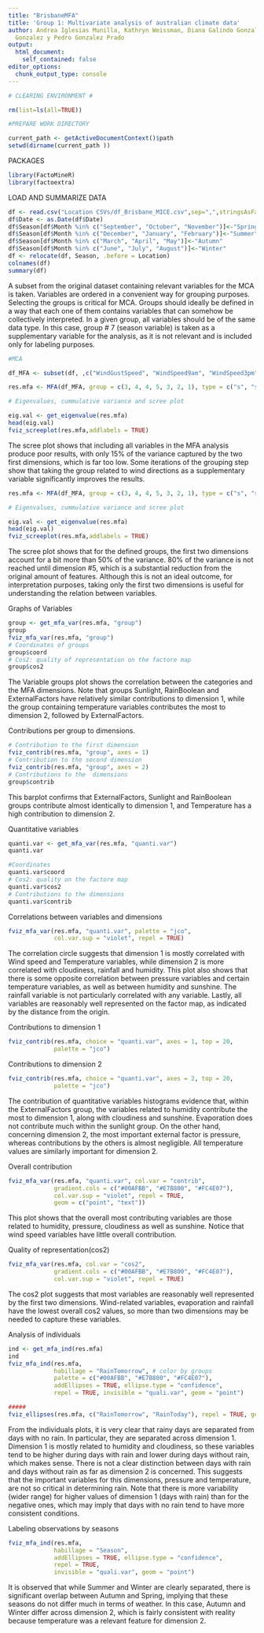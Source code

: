 ```yaml
---
title: "BrisbaneMFA"
title: 'Group 1: Multivariate analysis of australian climate data'
author: Andrea Iglesias Munilla, Kathryn Weissman, Diana Galindo Gonzalez, Mateo Jacome
  Gonzalez y Pedro Gonzalez Prado
output:
  html_document:
    self_contained: false
editor_options: 
  chunk_output_type: console
---
```

```r

# CLEARING ENVIRONMENT #

rm(list=ls(all=TRUE))

#PREPARE WORK DIRECTORY 

current_path <- getActiveDocumentContext()$path 
setwd(dirname(current_path ))

```

PACKAGES

```r
library(FactoMineR)
library(factoextra)
```

LOAD AND SUMMARIZE DATA


```r

df <- read.csv("Location CSVs/df_Brisbane_MICE.csv",sep=",",stringsAsFactors = T)
df$Date <- as.Date(df$Date)
df$Season[df$Month %in% c("September", "October", "November")]<-"Spring"
df$Season[df$Month %in% c("December", "January", "February")]<-"Summer"
df$Season[df$Month %in% c("March", "April", "May")]<-"Autumn"
df$Season[df$Month %in% c("June", "July", "August")]<-"Winter"
df <- relocate(df, Season, .before = Location)
colnames(df)
summary(df)

```

A subset from the original dataset containing relevant variables for the MCA is taken. 
Variables are ordered in a convenient way for grouping purposes. Selecting the groups is critical 
for MCA. Groups should ideally be defined in a way that each one of them contains variables that can somehow 
be collectively interpreted. In a given group, all variables should be of the same data type. In this case, group # 7 (season variable) is taken as a supplementary variable for the analysis, as it is not relevant and is included only for labeling purposes.

```r
#MCA

df_MFA <- subset(df, ,c("WindGustSpeed", "WindSpeed9am", "WindSpeed3pm", "MinTemp", "MaxTemp", "Temp9am", "Temp3pm", "Evaporation", "Sunshine", "Cloud9am", "Cloud3pm", "Rainfall", "Humidity9am", "Humidity3pm", "Pressure9am", "Pressure3pm",  "WindGustDir","WindDir9am","WindDir3pm", "RainToday","RainTomorrow", "Season"))

res.mfa <- MFA(df_MFA, group = c(3, 4, 4, 5, 3, 2, 1), type = c("s", "s", "s", "s","n", "n", "n"), name.group = c("WindSpeed","Temperature","Sunlight","ExternalFactors", "WindDirection", "RainBoolean", "Season"), num.group.sup = 7, graph = FALSE) #ALWAYS DECLARE "SEASON" AS SUPPLEMENTARY, IT IS ONLY FOR PLOTTING PURPOSES

# Eigenvalues, cummulative variance and scree plot

eig.val <- get_eigenvalue(res.mfa)
head(eig.val)
fviz_screeplot(res.mfa,addlabels = TRUE)

```

The scree plot shows that including all variables in the MFA analysis produce poor results, with only 15% of the variance captured by the two first dimensions, which is far too low. Some iterations of the grouping step show that taking the group related to wind directions as a supplementary variable significantly improves the results. 

```r

res.mfa <- MFA(df_MFA, group = c(3, 4, 4, 5, 3, 2, 1), type = c("s", "s", "s", "s","n", "n", "n"), name.group = c("WindSpeed","Temperature","Sunlight","ExternalFactors", "WindDirection", "RainBoolean", "Season"), num.group.sup = c(5, 7), graph = FALSE) #ALWAYS DECLARE "SEASON" AS SUPPLEMENTARY

# Eigenvalues, cummulative variance and scree plot

eig.val <- get_eigenvalue(res.mfa)
head(eig.val)
fviz_screeplot(res.mfa,addlabels = TRUE)

```


The scree plot shows that for the defined groups, the first two dimensions account for a bit more than 50% of the variance. 80% of the variance is not reached until dimension #5, which is a substantial reduction from the original amount of features. Although this is not an ideal outcome, for interpretation purposes, taking only the first two dimensions is useful for understanding the relation between variables. 


Graphs of Variables

```r

group <- get_mfa_var(res.mfa, "group")
group
fviz_mfa_var(res.mfa, "group")
# Coordinates of groups
group$coord
# Cos2: quality of representation on the factore map
group$cos2

```

The Variable groups plot shows the correlation between the categories and the MFA dimensions. Note that groups Sunlight, RainBoolean and ExternalFactors have relatively similar contributions to dimension 1, while the group containing temperature variables contributes the most to dimension 2, followed by ExternalFactors.   


Contributions per group to dimensions. 

```r

# Contribution to the first dimension
fviz_contrib(res.mfa, "group", axes = 1)
# Contribution to the second dimension
fviz_contrib(res.mfa, "group", axes = 2)
# Contributions to the  dimensions
group$contrib

```

This barplot confirms that ExternalFactors, Sunlight and RainBoolean groups contribute almost identically to dimension 1, and Temperature has a high contribution to dimension 2. 


Quantitative variables

```r
quanti.var <- get_mfa_var(res.mfa, "quanti.var")
quanti.var

#Coordinates
quanti.var$coord
# Cos2: quality on the factore map
quanti.var$cos2
# Contributions to the dimensions
quanti.var$contrib

```

Correlations between variables and dimensions

```r

fviz_mfa_var(res.mfa, "quanti.var", palette = "jco", 
             col.var.sup = "violet", repel = TRUE)
```

The correlation circle suggests that dimension 1 is mostly correlated with Wind speed and Temperature variables, while dimension 2 is more correlated with cloudiness, rainfall and humidity. This plot also shows that there is some opposite correlation between pressure variables and certain temperature variables, as well as between humidity and sunshine. The rainfall variable is not particularly correlated with any variable. Lastly, all variables are reasonably well represented on the factor map, as indicated by the distance from the origin.  


Contributions to dimension 1

```r

fviz_contrib(res.mfa, choice = "quanti.var", axes = 1, top = 20,
             palette = "jco")

```

Contributions to dimension 2

```r

fviz_contrib(res.mfa, choice = "quanti.var", axes = 2, top = 20,
             palette = "jco")

```

The contribution of quantitative variables histograms evidence that, within the ExternalFactors group, the variables related to humidity contribute the most to dimension 1, along with cloudiness and sunshine. Evaporation does not contribute much within the sunlight group. On the other hand, concerning dimension 2, the most important external factor is pressure, whereas contributions by the others is almost negligible. All temperature values are similarly important for dimension 2. 


Overall contribution

```r

fviz_mfa_var(res.mfa, "quanti.var", col.var = "contrib", 
             gradient.cols = c("#00AFBB", "#E7B800", "#FC4E07"), 
             col.var.sup = "violet", repel = TRUE,
             geom = c("point", "text"))

```

This plot shows that the overall most contributing variables are those related to humidity, pressure, cloudiness as well as sunshine. Notice that wind speed variables have little overall contribution. 



Quality of representation(cos2)

```r

fviz_mfa_var(res.mfa, col.var = "cos2",
             gradient.cols = c("#00AFBB", "#E7B800", "#FC4E07"), 
             col.var.sup = "violet", repel = TRUE)

```

The cos2 plot suggests that most variables are reasonably well represented by the first two dimensions. Wind-related variables, evaporation and rainfall have the lowest overall cos2 values, so more than two dimensions may be needed to capture these variables.



Analysis of individuals

```r
ind <- get_mfa_ind(res.mfa)
ind
fviz_mfa_ind(res.mfa, 
             habillage = "RainTomorrow", # color by groups 
             palette = c("#00AFBB", "#E7B800", "#FC4E07"),
             addEllipses = TRUE, ellipse.type = "confidence", 
             repel = TRUE, invisible = "quali.var", geom = "point")

#####
fviz_ellipses(res.mfa, c("RainTomorrow", "RainToday"), repel = TRUE, geom = "point")


```

From the individuals plots, it is very clear that rainy days are separated from days with no rain. In particular, they are separated across dimension 1. Dimension 1 is mostly related to humidity and cloudiness, so these variables tend to be higher during days with rain and lower during days without rain, which makes sense. There is not a clear distinction between days with rain and days without rain as far as dimension 2 is concerned. This suggests that the important variables for this dimensions, pressure and temperature, are not so critical in determining rain. Note that there is more variability (wider range) for higher values of dimension 1 (days with rain) than for the negative ones, which may imply that days with no rain tend to have more consistent conditions.   




Labeling observations by seasons

```r

fviz_mfa_ind(res.mfa, 
             habillage = "Season",
             addEllipses = TRUE, ellipse.type = "confidence", 
             repel = TRUE, 
             invisible = "quali.var", geom = "point")
```

It is observed that while Summer and Winter are clearly separated, there is significant overlap between Autumn and Spring, implying that these seasons do not differ much in terms of weather. In this case, Autumn and Winter differ across dimension 2, which is fairly consistent with reality because temperature was a relevant feature for dimension 2. 

